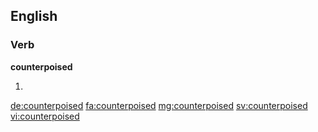 ==English==

===Verb===
'''counterpoised'''

# {{en-past of|counterpoise}}

[[de:counterpoised]]
[[fa:counterpoised]]
[[mg:counterpoised]]
[[sv:counterpoised]]
[[vi:counterpoised]]
